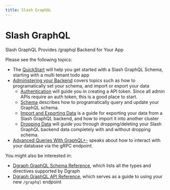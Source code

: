```yaml
---
title: Slash GraphQL
---
```


<h1>Slash GraphQL</h1>
<p className="subheading font-weight-regular">Slash GraphQL Provides /graphql Backend for Your App</p>

Please see the following topics:

* The [QuickStart](./slash-quick-start) will help you get started with a Slash GraphQL Schema, starting with a multi tenant todo app
* [Administering your Backend](./admin) covers topics such as how to programatically set your schema, and import or export your data
  * [Authentication](/slash-graphql/admin/authentication) will guide you in creating a API token. Since all admin APIs require an auth token, this is a good place to start.
  * [Schema](/slash-graphql/admin/schema) describes how to programatically query and update your GraphQL schema.
  * [Import and Exporting Data](/slash-graphql/admin/import-export) is a guide for exporting your data from a Slash GraphQL backend, and how to import it into another cluster
  * [Dropping Data](/slash-graphql/admin/drop-data) will guide you through dropping/deleting your Slash GraphQL backend data completely with and without dropping schema.
* [Advanced Queries With GraphQL+-](./advanced-queries) speaks about how to interact with your database via the gRPC endpoint.

You might also be interested in:
* [Dgraph GraphQL Schema Reference](/doc/schema), which lists all the types and directives supported by Dgraph
* [Dgraph GraphQL API Reference](/doc/api/), which serves as a guide to using your new `/graphql` endpoint
